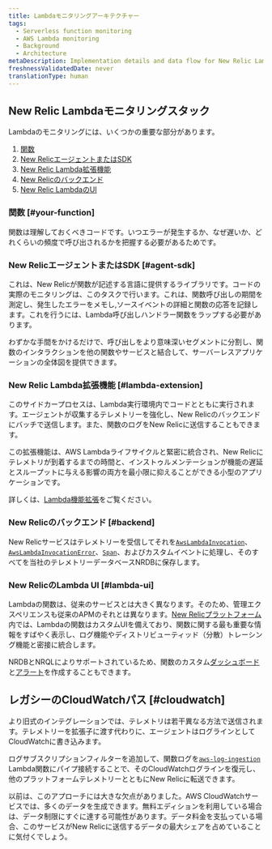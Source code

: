 ```yaml
---
title: Lambdaモニタリングアーキテクチャー
tags:
  - Serverless function monitoring
  - AWS Lambda monitoring
  - Background
  - Architecture
metaDescription: Implementation details and data flow for New Relic Lambda monitoring
freshnessValidatedDate: never
translationType: human
---
```


## New Relic Lambdaモニタリングスタック

Lambdaのモニタリングには、いくつかの重要な部分があります。

1. [関数](#your-function)
2. [New RelicエージェントまたはSDK](#agent-sdk)
3. [New Relic Lambda拡張機能](#lambda-extension)
4. [New Relicのバックエンド](#backend)
5. [New Relic LambdaのUI](#lambda-ui)

### 関数 [#your-function]

関数は理解しておくべきコードです。いつエラーが発生するか、なぜ遅いか、どれくらいの頻度で呼び出されるかを把握する必要があるためです。

### New RelicエージェントまたはSDK [#agent-sdk]

これは、New Relicが関数が記述する言語に提供するライブラリです。コードの実際のモニタリングは、このタスクで行います。これは、関数呼び出しの期間を測定し、発生したエラーをメモし,ソースイベントの詳細と関数の応答を記録します。これを行うには、Lambda呼び出しハンドラー関数をラップする必要があります。

わずかな手間をかけるだけで、呼び出しをより意味深いセグメントに分割し、関数のインタラクションを他の関数やサービスと結合して、サーバーレスアプリケーションの全体図を提供できます。

### New Relic Lambda拡張機能 [#lambda-extension]

このサイドカープロセスは、Lambda実行環境内でコードとともに実行されます。エージェントが収集するテレメトリーを強化し、New Relicのバックエンドにバッチで送信します。また、関数のログをNew Relicに送信することもできます。

この拡張機能は、AWS Lambdaライフサイクルと緊密に統合され、New Relicにテレメトリが到着するまでの時間と、インストゥルメンテーションが機能の遅延とスループットに与える影響の両方を最小限に抑えることができる小型のアプリケーションです。

詳しくは、[Lambda機能拡張](https://github.com/newrelic/newrelic-lambda-extension)をご覧ください。

### New Relicのバックエンド [#backend]

New Relicサービスはテレメトリーを受信してそれを[`AwsLambdaInvocation`](/attribute-dictionary/?event=AwsLambdaInvocation)、[`AwsLambdaInvocationError`](/attribute-dictionary/?event=AwsLambdaInvocationError)、[`Span`](/attribute-dictionary/?event=Span)、およびカスタムイベントに処理し、そのすべてを当社のテレメトリーデータベースNRDBに保存します。

### New RelicのLambda UI [#lambda-ui]

Lambdaの関数は、従来のサービスとは大きく異なります。そのため、管理エクスペリエンスも従来のAPMのそれとは異なります。[New Relicプラットフォーム](/docs/new-relic-one/use-new-relic-one/get-started/introduction-new-relic-one/)内では、Lambdaの関数はカスタムUIを備えており、関数に関する最も重要な情報をすばやく表示し、ログ機能やディストリビューティッド（分散）トレーシング機能と密接に統合します。

NRDBとNRQLによりサポートされているため、関数のカスタム[ダッシュボード](/docs/query-your-data/explore-query-data/dashboards/introduction-dashboards/)と[アラート](/docs/alerts-applied-intelligence/new-relic-alerts/learn-alerts/introduction-alerts/)を作成することもできます。

## レガシーのCloudWatchパス [#cloudwatch]

より旧式のインテグレーションでは、テレメトリは若干異なる方法で送信されます。テレメトリーを拡張子に渡す代わりに、エージェントはログラインとしてCloudWatchに書き込みます。

ログサブスクリプションフィルターを追加して、関数ログを[`aws-log-ingestion`](https://github.com/newrelic/aws-log-ingestion) Lambda関数にパイプ接続することで、そのCloudWatchログラインを復元し、他のプラットフォームテレメトリーとともにNew Relicに転送できます。

以前は、このアプローチには大きな欠点がありました。AWS CloudWatchサービスでは、多くのデータを生成できます。無料エディションを利用している場合は、データ制限にすぐに達する可能性があります。データ料金を支払っている場合、このサービスがNew Relicに送信するデータの最大シェアを占めていることに気付くでしょう。